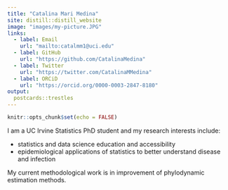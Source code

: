 ```yaml
---
title: "Catalina Mari Medina"
site: distill::distill_website
image: "images/my-picture.JPG"
links:
  - label: Email
    url: "mailto:catalmm1@uci.edu"
  - label: GitHub
    url: "https://github.com/CatalinaMedina"
  - label: Twitter
    url: "https://twitter.com/CatalinaMMedina"
  - label: ORCiD
    url: "https://orcid.org/0000-0003-2847-8180"
output:
  postcards::trestles
---
```


```r
knitr::opts_chunk$set(echo = FALSE)
```
  

I am a UC Irvine Statistics PhD student and my research interests include:  

- statistics and data science education and accessibility
- epidemiological applications of statistics to better understand disease and infection 

My current methodological work is in improvement of phylodynamic estimation methods. 
